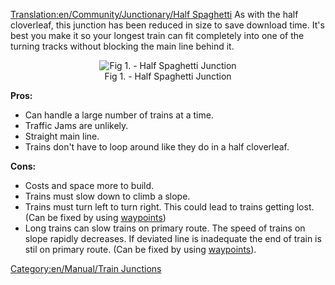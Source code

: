 [[Translation:en/Community/Junctionary/Half Spaghetti]]
As with the half cloverleaf, this junction has been reduced in size to save download time. It's best you make it so your longest train can fit completely into one of the turning tracks without blocking the main line behind it.

<center>[[File:en/Community/Junctionary/3way halfspaghetti.png|center|frame|Fig 1. - Half Spaghetti Junction]]</center>

'''Pros:'''

*Can handle a large number of trains at a time. 
*Traffic Jams are unlikely. 
*Straight main line.
*Trains don't have to loop around like they do in a half cloverleaf. 

'''Cons:'''

*Costs and space more to build.
*Trains must slow down to climb a slope. 
*Trains must turn left to turn right. This could lead to trains getting lost. (Can be fixed by using [[en/Manual/Waypoints|waypoints]])
*Long trains can slow trains on primary route. The speed of trains on slope rapidly decreases. If deviated line is inadequate the end of train is stil on primary route. (Can be fixed by using [[en/Manual/Waypoints|waypoints]]).

[[Category:en/Manual/Train Junctions]]